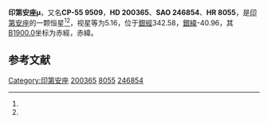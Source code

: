 {{Starbox begin
| name = 印第安座μ
}}
{{Starbox observe
| epoch = [[J2000.0|J2000.0]]
| constell = [[印第安座|印第安座]]<ref name=SIMBAD>{{cite web
 | url=http://simbad.u-strasbg.fr/simbad/sim-id?Ident=HR+8055
 | title=Pulsating variable Star
 | publisher=Centre de Données astronomiques de Strasbourg
 | work=SIMBAD
 | accessdate=2012-07-13
 | archive-date=2016-03-17
 | archive-url=https://web.archive.org/web/20160317141630/http://simbad.u-strasbg.fr/simbad/sim-id?Ident=HR+8055
 | dead-url=no
 }}</ref><ref name=DATA>{{cite web
 | url=http://vizier.u-strasbg.fr/viz-bin/VizieR-5?-out.add=.&-source=5050&-corr=PK=HR&-out.max=9999&HR=8055
 | title=VizieR Detailed Page
 | accessdate=2012-07-13
 | archive-date=2016-03-05
 | archive-url=https://web.archive.org/web/20160305001241/http://vizier.u-strasbg.fr/viz-bin/VizieR-5?-out.add=.&-source=5050&-corr=PK=HR&-out.max=9999&HR=8055
 | dead-url=no
 }}</ref>
| 星官 = 
| ra = {{RA|21|5|14.2}}<ref name=SIMBAD /><ref name=DATA />
| dec = {{DEC|-54|43|38}}<ref name=SIMBAD /><ref name=DATA />
| appmag_v = 5.16<ref name=SIMBAD /><ref name=DATA />
}}
{{Starbox character
| class = K2III<ref name=SIMBAD /><ref name=DATA />
| b-v = 1.21<ref name=SIMBAD /><ref name=DATA />
| u-b = 1.22<ref name=SIMBAD /><ref name=DATA />
| r-i = <ref name=SIMBAD /><ref name=DATA />
| variable = 
}}
{{Starbox astrometry
| radial_v = 1.22
| prop_mo_ra = 12
| parallax = 0.023
| p_error = 
}}
{{Starbox catalog
| names =CP-55 9509，[[SAO星表|SAO]] 246854，[[HD星表|HD]] 200365，[[HR星表|HR]] 8055}}
{{Starbox reference |Simbad=HR+8055}}
{{Starbox end}}

'''印第安座μ'''，又名'''CP-55 9509'''，'''HD 200365'''、'''SAO 246854'''、'''HR 8055'''，是[[印第安座|印第安座]]的一颗恒星<ref name=SIMBAD /><ref name=DATA />，视星等为5.16，位于[[銀道座標系|銀經]]342.58，[[銀道座標系|銀緯]]-40.96，其[[B1900.0|B1900.0]]坐标为赤經{{RA|20|57|53}}，赤緯{{DEC|-55|-40.96|21}}。

== 参考文献 ==
{{reflist}}

{{star-stub}}

{{印第安座恒星}}
[[Category:印第安座|Category:印第安座]]
[[Category:HD和HDE天體|200365]]
[[Category:HR天體|8055]]
[[Category:SAO天體|246854]]